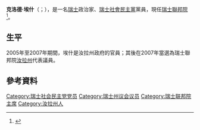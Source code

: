 {{多個問題|
{{Expand|time=2015-09-21T12:36:58+00:00}}
{{Orphan|time=2015-09-21T12:36:58+00:00}}
{{请求翻译|time=2015-09-21T12:36:58+00:00}}
}}
{{Infobox Officeholder
|name             = 克洛德·埃什
|native_name      = Claude Hêche
|native_name_lang = fr
|image            = Claude Hêche (2007).jpg
|office           = [[瑞士聯邦院|瑞士聯邦院]]{{le|瑞士聯邦院議長列表|List of Presidents of the Swiss Council of States|議長}}
|deputy           = {{link-fr|拉斐爾·孔德|Raphaël Comte}}（第一副議長）<br>{{link-fr|伊沃·比朔夫貝格爾|Ivo Bischofberger}}（第二副議長）
|term_start       = 2014年11月24日
|term_end         = 
|predecessor      = {{le|汉纳斯·格尔曼|Hannes Germann}}
|successor        = 
|office1          = [[瑞士聯邦院|瑞士聯邦院]]第一副議長
|chief1           = {{le|汉纳斯·格尔曼|Hannes Germann}}
|term_start1      = 2013年11月25日
|term_end1        = 2014年11月24日
|predecessor1     = {{le|汉纳斯·格尔曼|Hannes Germann}}
|successor1       = {{link-fr|拉斐爾·孔德|Raphaël Comte}}
|office2          = [[瑞士聯邦院|瑞士聯邦院]]第二副議長
|chief2           = {{le|菲利波·隆巴迪|Filippo Lombardi (politician)}}
|term_start2      = 2012年11月27日
|term_end2        = 2013年11月25日
|predecessor2     = {{le|汉纳斯·格尔曼|Hannes Germann}}
|successor2       = {{link-fr|拉斐爾·孔德|Raphaël Comte}}
|birth_date       = {{birth date and age|1952|12|20}}
|birth_place      = {{CHE}}[[侏羅州|侏羅州]][[波朗特呂|波朗特呂]]
|death_date       = 
|death_place      = 
|party            = [[瑞士社會民主黨|瑞士社會民主黨]]
|religion         = 
|alma_mater       = 
}}

'''克洛德·埃什'''（{{lang-fr|'''Claude Hêche'''}}；{{bd|1952年|12月20日}}），是一名[[瑞士|瑞士]]政治家、[[瑞士社會民主黨|瑞士社會民主黨]]黨員，現任[[瑞士聯邦院|瑞士聯邦院]]{{le|瑞士聯邦院議長列表|List of Presidents of the Swiss Council of States|議長}}<ref>{{Parliament.ch|3916|language=French}}</ref>。

==生平==
2005年至2007年期間，埃什是汝拉州政府的官員；其後在2007年當選為瑞士聯邦院[[汝拉州|汝拉州]]代表議員。

==參考資料==
{{reflist}}

{{瑞士人物小作品}}
{{normdaten}}
{{DEFAULTSORT:Hêche, Claude}}
[[Category:瑞士社会民主党党员|Category:瑞士社会民主党党员]]
[[Category:瑞士州议会议员|Category:瑞士州议会议员]]
[[Category:瑞士联邦院主席|Category:瑞士联邦院主席]]
[[Category:汝拉州人|Category:汝拉州人]]